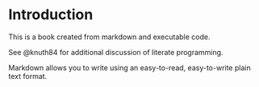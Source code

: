 # Introduction

This is a book created from markdown and executable code.

See @knuth84 for additional discussion of literate programming.

Markdown\index{Markdown} allows you to write using
an easy-to-read, easy-to-write plain text format.